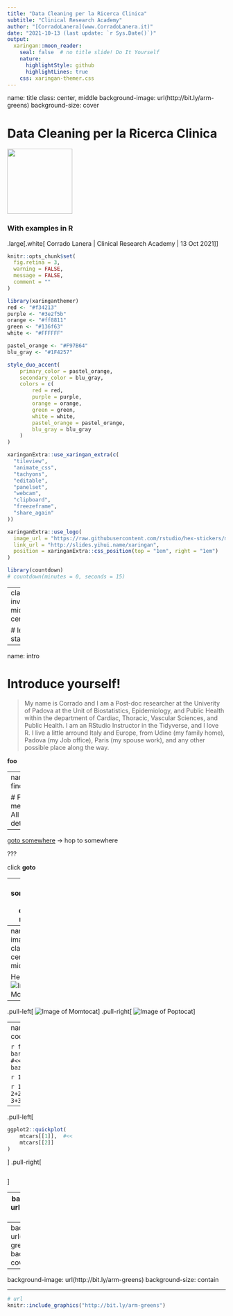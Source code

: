```yaml
---
title: "Data Cleaning per la Ricerca Clinica"
subtitle: "Clinical Research Academy"
author: "[CorradoLanera](www.CorradoLanera.it)"
date: "2021-10-13 (last update: `r Sys.Date()`)"
output: 
  xaringan::moon_reader:
    seal: false  # no title slide! Do It Yourself
    nature:
      highlightStyle: github
      highlightLines: true
    css: xaringan-themer.css
---
```

name: title
class: center, middle
background-image: url(http://bit.ly/arm-greens)
background-size: cover

# Data Cleaning per la Ricerca Clinica
<img src="http://bit.ly/arm-greens" width="150px"/>

### With examples in R

.large[.white[
  Corrado Lanera | Clinical Research Academy | 13 Oct 2021
]]


```r
knitr::opts_chunk$set(
  fig.retina = 3,
  warning = FALSE,
  message = FALSE,
  comment = ""
)
```

```r
library(xaringanthemer)
red <- "#f34213"
purple <- "#3e2f5b"
orange <- "#ff8811"
green <- "#136f63"
white <- "#FFFFFF"

pastel_orange <- "#F97B64"
blu_gray <- "#1F4257"

style_duo_accent(
    primary_color = pastel_orange,
    secondary_color = blu_gray,
    colors = c(
        red = red,
        purple = purple,
        orange = orange,
        green = green,
        white = white,
        pastel_orange = pastel_orange,
        blu_gray = blu_gray
    )
)
```

```r
xaringanExtra::use_xaringan_extra(c(
  "tileview",
  "animate_css",
  "tachyons",
  "editable",
  "panelset",
  "webcam",
  "clipboard",
  "freezeframe",
  "share_again"
))

xaringanExtra::use_logo(
  image_url = "https://raw.githubusercontent.com/rstudio/hex-stickers/master/PNG/xaringan.png",
  link_url = "http://slides.yihui.name/xaringan",
  position = xaringanExtra::css_position(top = "1em", right = "1em")
)

```

```r
library(countdown)
# countdown(minutes = 0, seconds = 15)
```

---
class: inverse, middle, center

# let's start!
---

name: intro



# Introduce yourself!

> My name is Corrado and I am a Post-doc researcher at the Univerity of Padova at the Unit of Biostatistics, Epidemiology, and Public Health within the department of Cardiac, Thoracic, Vascular Sciences, and Public Health. I am an RStudio Instructor in the Tidyverse, and I love R. I 
live a little arround Italy and Europe, from Udine (my family home), Padova (my Job office), Paris (my spouse work), and any other possible place along the way.

**foo**


---
name: findmeat


# Find me at...
All the details...




---

[goto somewhere](#somewhere) -> hop to somewhere

???

click **goto**


---
name: somewhere
class: center, middle

# This is really something!

.left[words]
.center[words]
.right[words]


---
name: images
class: center, middle

Hello ![Image of Momtocat](http://bit.ly/momtocat)


---
.pull-left[
![Image of Momtocat](http://bit.ly/momtocat)
]
.pull-right[
![Image of Poptocat](http://bit.ly/poptocat)
]


---
name: code

```r
foo
bar  #<<
baz
```

```r
1+1
```

```r
1+1
2+2
3+3
```

---

.pull-left[
```r
ggplot2::quickplot(
    mtcars[[1]],  #<<
    mtcars[[2]]
)
```
]
.pull-right[
```r
```
]


---
background-image: url(http://bit.ly/arm-greens)

---
background-image: url(http://bit.ly/arm-greens)
background-size: cover

---
background-image: url(http://bit.ly/arm-greens)
background-size: contain

---

```r
# url
knitr::include_graphics("http://bit.ly/arm-greens")
```
